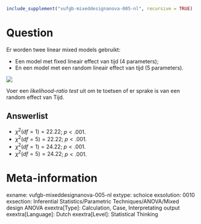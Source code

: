 ```{r, echo = FALSE, results = "hide"}
include_supplement("vufgb-mixeddesignanova-005-nl", recursive = TRUE)
```

Question
========
Er worden twee linear mixed models gebruikt:

* Een model met fixed lineair effect van tijd (4 parameters);
* En een model met een random lineair effect van tijd (5 parameters). 

![](vufgb-mixeddesignanova-005-nl.png)

Voer een *likelihood-ratio test* uit om te toetsen of er sprake is van een random effect van Tijd.

Answerlist
----------
* $χ^2 (df = 1) = 22.22$; $p < .001$.
* $χ^2 (df = 5) = 22.22$; $p < .001$.
* $χ^2 (df = 1) = 24.22$; $p < .001$.
* $χ^2 (df = 5) = 24.22$; $p < .001$.

Meta-information
================
exname: vufgb-mixeddesignanova-005-nl
extype: schoice
exsolution: 0010
exsection: Inferential Statistics/Parametric Techniques/ANOVA/Mixed design ANOVA
exextra[Type]: Calculation, Case, Interpretating output
exextra[Language]: Dutch
exextra[Level]: Statistical Thinking